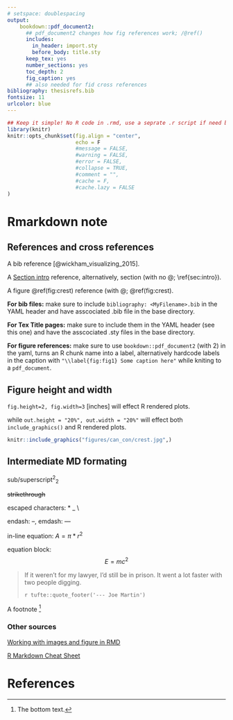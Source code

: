 ```yaml
---
# setspace: doublespacing
output: 
    bookdown::pdf_document2:
      ## pdf_document2 changes how fig references work; /@ref()
      includes:
        in_header: import.sty
        before_body: title.sty
      keep_tex: yes
      number_sections: yes
      toc_depth: 2
      fig_caption: yes
      ## also needed for fid cross references
bibliography: thesisrefs.bib
fontsize: 11
urlcolor: blue
---
```


```r
## Keep it simple! No R code in .rmd, use a seprate .r script if need be.
library(knitr) 
knitr::opts_chunk$set(fig.align = "center",
                      echo = F 
                      #message = FALSE,
                      #warning = FALSE,
                      #error = FALSE,
                      #collapse = TRUE,
                      #comment = "",
                      #cache = F, 
                      #cache.lazy = FALSE
)
```


# Rmarkdown note {#sec:intro}

## References and cross references 

A bib reference [@wickham_visualizing_2015]. 

A [Section intro](#sec:intro) reference, alternatively, section \ref{sec:intro} (with no @; \\ref{sec:intro}). 

A figure \@ref(fig:crest) reference (with @; \@ref(fig:crest). 

__For bib files:__ make sure to include `bibliography: <MyFilename>.bib` in the YAML header and have asscociated .bib file in the base directory.

__For Tex Title pages:__ make sure to include them in the YAML header (see this one) and have the asscociated .sty files in the base directory.

__For figure references:__ make sure to use `bookdown::pdf_document2` (with 2) in the yaml, turns an R chunk name into a label, alternatively hardcode labels in the caption with `"\\label{fig:fig1} Some caption here"` while kniting to a `pdf_document`.


## Figure height and width {#sec2:subsection}

`fig.height=2, fig.width=3` [inches] will effect R rendered plots.

while `out.height = "20%", out.width = "20%"` will effect both `include_graphics()` and R rendered plots.


```r
knitr::include_graphics("figures/can_con/crest.jpg",)
```

## Intermediate MD formating

sub/superscript^2^~2~

~~strikethrough~~

escaped characters: \* \_ \\

endash: --, emdash: ---

in-line equation: $A = \pi*r^{2}$

equation block: $$E = mc^{2}$$

> If it weren't for my lawyer, I'd still be in prison.
> It went a lot faster with two people digging.
>
> `r tufte::quote_footer('--- Joe Martin')`

A footnote [^1]

[^1]: The bottom text. 


### Other sources

[Working with images and figure in RMD](http://zevross.com/blog/2017/06/19/tips-and-tricks-for-working-with-images-and-figures-in-r-markdown-documents/)

[R Markdown Cheat Sheet](https://rstudio.com/wp-content/uploads/2016/03/rmarkdown-cheatsheet-2.0.pdf)

# References 
